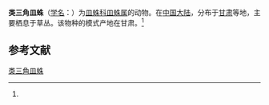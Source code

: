 {{Speciesbox
| name = 类三角皿蛛
| status = 
| status_system = 
| image = 
| genus = Linyphia
| species = triangularoides
| authority = (Schenkel, 1937)<ref name='id13291'>{{cite web| url =http://www.bioinfo.cn/db05/BjdwSpecies.php?action=view&id=13291| title =类三角皿蛛| work =《中国动物物种编目数据库》| publisher =中国科学院微生物研究所| author =中国科学院动物研究所| accessdate =2009-04-28| deadurl =yes| archiveurl =https://web.archive.org/web/20160305023028/http://www.bioinfo.cn/db05/BjdwSpecies.php?action=view&id=13291| archivedate =2016-03-05}}</ref>
}}

'''类三角皿蛛'''（[[学名|学名]]：{{lang|la|''Linyphia triangularoides''}}）为[[皿蛛科|皿蛛科]][[皿蛛属|皿蛛属]]的动物。在[[中国大陆|中国大陆]]，分布于[[甘肃|甘肃]]等地，主要栖息于草丛。该物种的模式产地在甘肃。<ref name='id13291'/>

== 参考文献 ==
{{reflist}}

{{Wikispecies|Linyphia triangularoides}}
{{Taxonbar|from=Q2416445}}

[[Category:皿蛛属|类三角皿蛛]]


{{蜘蛛小作品}}
